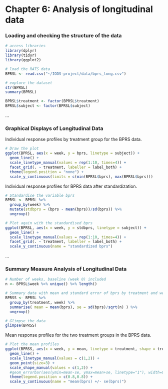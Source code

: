 # Chapter 6: Analysis of longitudinal data

### Loading and checking the structure of the data

```r

# access libraries
library(dplyr)
library(tidyr)
library(ggplot2)

```

```r
# load the RATS data
BPRSL <- read.csv("~/IODS-project/data/bprs_long.csv")

# explore the dataset
str(BPRSL)
summary(BPRSL)

BPRSL$treatment <- factor(BPRSL$treatment)
BPRSL$subject <- factor(BPRSL$subject)

```

...

### Graphical Displays of Longitudinal Data

Individual response profiles by treatment group for the BPRS data.

```r

# Draw the plot
ggplot(BPRSL, aes(x = week, y = bprs, linetype = subject)) +
  geom_line() +
  scale_linetype_manual(values = rep(1:10, times=4)) +
  facet_grid(. ~ treatment, labeller = label_both) +
  theme(legend.position = "none") + 
  scale_y_continuous(limits = c(min(BPRSL$bprs), max(BPRSL$bprs)))

```


Individual response profiles for BPRS data after standardization.

```r

# Standardise the variable bprs
BPRSL <- BPRSL %>%
  group_by(week) %>%
  mutate(stdbprs = (bprs - mean(bprs))/sd(bprs)) %>%
  ungroup()

# Plot again with the standardised bprs
ggplot(BPRSL, aes(x = week, y = stdbprs, linetype = subject)) +
  geom_line() +
  scale_linetype_manual(values = rep(1:10, times=4)) +
  facet_grid(. ~ treatment, labeller = label_both) +
  scale_y_continuous(name = "standardized bprs")


```

...


### Summary Measure Analysis of Longitudinal Data


```r

# Number of weeks, baseline (week 0) included
n <- BPRSL$week %>% unique() %>% length()

# Summary data with mean and standard error of bprs by treatment and week 
BPRSS <- BPRSL %>%
  group_by(treatment, week) %>%
  summarise( mean = mean(bprs), se = sd(bprs)/sqrt(n) ) %>%
  ungroup()

# Glimpse the data
glimpse(BPRSS)


```


Mean response profiles for the two treatment groups in the BPRS data.

```r

# Plot the mean profiles
ggplot(BPRSS, aes(x = week, y = mean, linetype = treatment, shape = treatment)) +
  geom_line() +
  scale_linetype_manual(values = c(1,2)) +
  geom_point(size=3) +
  scale_shape_manual(values = c(1,2)) +
  #geom_errorbar(aes(ymin=mean-se, ymax=mean+se, linetype="1"), width=0.3) +
  theme(legend.position = c(0.8,0.8)) +
  scale_y_continuous(name = "mean(bprs) +/- se(bprs)")

```
